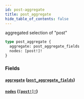 ```yaml
---
id: post-aggregate
title: post_aggregate
hide_table_of_contents: false
---
```


aggregated selection of "post"

```graphql
type post_aggregate {
  aggregate: post_aggregate_fields
  nodes: [post!]!
}
```

### Fields

#### [`aggregate`](#) ([`post_aggregate_fields`](../objects/post-aggregate-fields))

#### [`nodes`](#) ([`[post!]!`](../objects/post))
